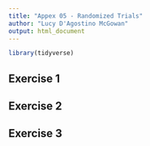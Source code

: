 ```yaml
---
title: "Appex 05 - Randomized Trials"
author: "Lucy D'Agostino McGowan"
output: html_document
---
```



```r
library(tidyverse)
```

## Exercise 1

## Exercise 2

## Exercise 3

